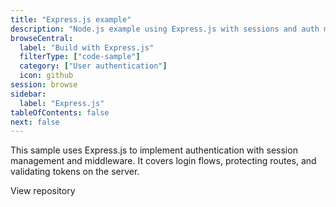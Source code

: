 ```yaml
---
title: "Express.js example"
description: "Node.js example using Express.js with sessions and auth middleware."
browseCentral:
  label: "Build with Express.js"
  filterType: ["code-sample"]
  category: ["User authentication"]
  icon: github
session: browse
sidebar:
  label: "Express.js"
tableOfContents: false
next: false
---
```


This sample uses Express.js to implement authentication with session management and middleware. It covers login flows, protecting routes, and validating tokens on the server.


<LinkButton href="https://github.com/scalekit-developers/scalekit-express-example" target="_blank" rel="noopener" icon="github">View repository</LinkButton>
